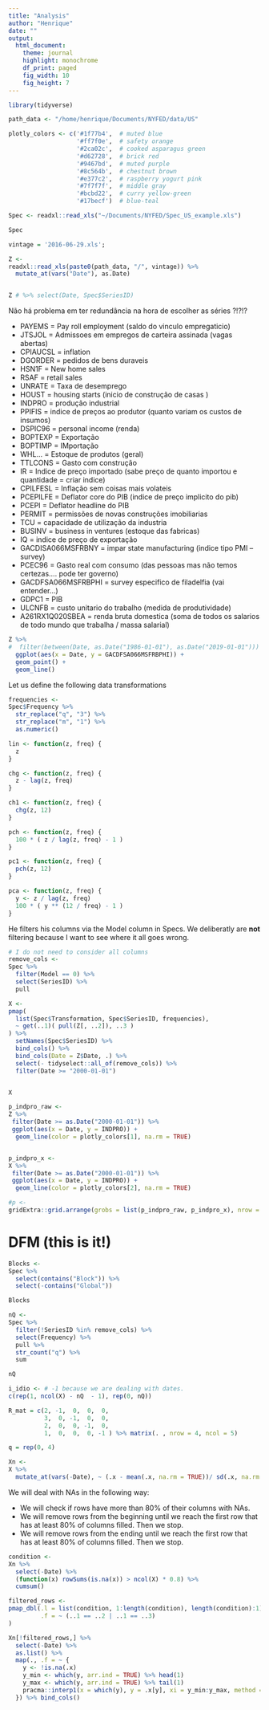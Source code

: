 ```yaml
---
title: "Analysis"
author: "Henrique"
date: ""
output: 
  html_document: 
    theme: journal
    highlight: monochrome
    df_print: paged
    fig_width: 10
    fig_height: 7
---
```


```r
library(tidyverse)

path_data <- "/home/henrique/Documents/NYFED/data/US"

plotly_colors <- c('#1f77b4',  # muted blue
                   '#ff7f0e',  # safety orange
                   '#2ca02c',  # cooked asparagus green
                   '#d62728',  # brick red
                   '#9467bd',  # muted purple
                   '#8c564b',  # chestnut brown
                   '#e377c2',  # raspberry yogurt pink
                   '#7f7f7f',  # middle gray
                   '#bcbd22',  # curry yellow-green
                   '#17becf')  # blue-teal
```

```r
Spec <- readxl::read_xls("~/Documents/NYFED/Spec_US_example.xls")

Spec
```

```r
vintage = '2016-06-29.xls'; 

Z <- 
readxl::read_xls(paste0(path_data, "/", vintage)) %>% 
  mutate_at(vars("Date"), as.Date)


Z # %>% select(Date, Spec$SeriesID)
```

Não há problema em ter redundância na hora de escolher as séries ?!?!?

 * PAYEMS            = Pay roll employment (saldo do vinculo empregaticio)
 * JTSJOL            = Admissoes em empregos de carteira assinada (vagas abertas)
 * CPIAUCSL          = inflation
 * DGORDER           = pedidos de bens duraveis 
 * HSN1F             = New home sales 
 * RSAF              = retail sales
 * UNRATE            = Taxa de desemprego
 * HOUST             = housing starts (inicio de construção de casas )
 * INDPRO            = produção industrial
 * PPIFIS            = indice de preços ao produtor (quanto variam os custos de insumos)
 * DSPIC96           = personal income (renda)
 * BOPTEXP           = Exportação
 * BOPTIMP           = IMportação
 * WHL...            = Estoque de produtos (geral)
 * TTLCONS           = Gasto com construção
 * IR                = Indice de preço importado (sabe preço de quanto importou e quantidade = criar indice)
 * CPILFESL          = Inflação sem coisas mais volateis
 * PCEPILFE          = Deflator core do PIB (indice de preço implicito do pib)
 * PCEPI             = Deflator headline do PIB
 * PERMIT            = permissões de novas construções imobiliarias
 * TCU               = capacidade de utilização da industria
 * BUSINV            = business in ventures (estoque das fabricas)
 * IQ                = indice de preço de exportação
 * GACDISA066MSFRBNY = impar state manufacturing (indice tipo PMI -- survey)
 * PCEC96 = Gasto real com consumo (das pessoas mas não temos certezas.... pode ter governo)
 * GACDFSA066MSFRBPHI = survey especifico de filadelfia (vai entender...)
 * GDPC1 = PIB
 * ULCNFB = custo unitario do trabalho (medida de produtividade)
 * A261RX1Q020SBEA = renda bruta domestica (soma de todos os salarios de todo mundo que trabalha / massa salarial)

```r
Z %>% 
#  filter(between(Date, as.Date("1986-01-01"), as.Date("2019-01-01"))) %>% 
  ggplot(aes(x = Date, y = GACDFSA066MSFRBPHI)) +
  geom_point() +
  geom_line()
```

Let us define the following data transformations
```r
frequencies <- 
Spec$Frequency %>% 
  str_replace("q", "3") %>% 
  str_replace("m", "1") %>% 
  as.numeric()

lin <- function(z, freq) {
  z
}

chg <- function(z, freq) {
  z - lag(z, freq)
}

ch1 <- function(z, freq) {
  chg(z, 12)
}

pch <- function(z, freq) {
  100 * ( z / lag(z, freq) - 1 )
}

pc1 <- function(z, freq) {
  pch(z, 12)
}

pca <- function(z, freq) {
  y <- z / lag(z, freq)
  100 * ( y ** (12 / freq) - 1 )
}
```

He filters his columns via the Model column in Specs.
We deliberatly are **not** filtering because I want to see
where it all goes wrong.

```r
# I do not need to consider all columns 
remove_cols <- 
Spec %>% 
  filter(Model == 0) %>% 
  select(SeriesID) %>% 
  pull

X <- 
pmap(
  list(Spec$Transformation, Spec$SeriesID, frequencies),
  ~ get(..1)( pull(Z[, ..2]), ..3 )
) %>% 
  setNames(Spec$SeriesID) %>% 
  bind_cols() %>% 
  bind_cols(Date = Z$Date, .) %>% 
  select(- tidyselect::all_of(remove_cols)) %>% 
  filter(Date >= "2000-01-01")


X
```

```r
p_indpro_raw <- 
Z %>% 
 filter(Date >= as.Date("2000-01-01")) %>% 
 ggplot(aes(x = Date, y = INDPRO)) +
  geom_line(color = plotly_colors[1], na.rm = TRUE) 


p_indpro_x <- 
X %>% 
 filter(Date >= as.Date("2000-01-01")) %>% 
 ggplot(aes(x = Date, y = INDPRO)) +
  geom_line(color = plotly_colors[2], na.rm = TRUE) 

#p <- 
gridExtra::grid.arrange(grobs = list(p_indpro_raw, p_indpro_x), nrow = 2)
```

# DFM (this is it!)
```r
Blocks <- 
Spec %>% 
  select(contains("Block")) %>% 
  select(-contains("Global"))

Blocks

nQ <- 
Spec %>% 
  filter(!SeriesID %in% remove_cols) %>% 
  select(Frequency) %>% 
  pull %>% 
  str_count("q") %>% 
  sum

nQ

i_idio <- # -1 because we are dealing with dates.
c(rep(1, ncol(X) - nQ  - 1), rep(0, nQ))

R_mat = c(2, -1,  0,  0,  0,
          3,  0, -1,  0,  0,
          2,  0,  0, -1,  0,
          1,  0,  0,  0, -1 ) %>% matrix(. , nrow = 4, ncol = 5)

q = rep(0, 4)

Xn <- 
X %>% 
  mutate_at(vars(-Date), ~ (.x - mean(.x, na.rm = TRUE))/ sd(.x, na.rm = TRUE))
```

We will deal with NAs in the following way:

 - We will check if rows have more than 80% of their columns with NAs.
 - We will remove rows from the beginning until we reach the first row that has
   at least 80% of columns filled. Then we stop.
 - We will remove rows from the ending until we reach the first row that has
   at least 80% of columns filled. Then we stop.
  
```r
condition <- 
Xn %>% 
  select(-Date) %>% 
  (function(x) rowSums(is.na(x)) > ncol(X) * 0.8) %>% 
  cumsum() 

filtered_rows <- 
pmap_dbl(.l = list(condition, 1:length(condition), length(condition):1),
         .f = ~ (..1 == ..2 | ..1 == ..3)
)  
```

```r
Xn[!filtered_rows,] %>% 
  select(-Date) %>% 
  as.list() %>% 
  map(., .f = ~ {
    y <- !is.na(.x)
    y_min <- which(y, arr.ind = TRUE) %>% head(1)
    y_max <- which(y, arr.ind = TRUE) %>% tail(1)
    pracma::interp1(x = which(y), y = .x[y], xi = y_min:y_max, method = "spline")
  }) %>% bind_cols()
```

